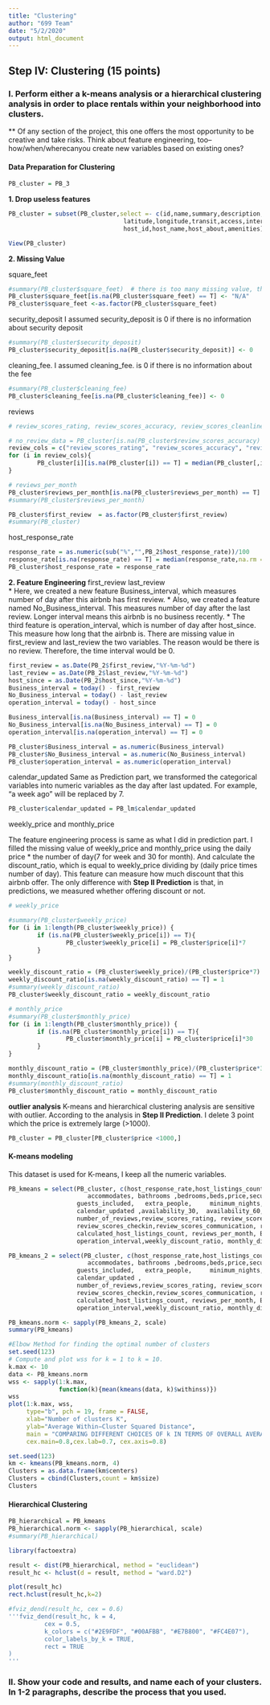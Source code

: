 ```yaml
---
title: "Clustering"
author: "699 Team"
date: "5/2/2020"
output: html_document
---
```



## Step IV: Clustering (15 points)
### I. Perform either a k-means analysis or a hierarchical clustering analysis in order to place rentals within your neighborhood into clusters.
** Of any section of the project, this one offers the most opportunity to be creative and take risks. Think about feature engineering, too--how/when/wherecanyou create new variables based on existing ones?



#### Data Preparation for Clustering

```r
PB_cluster = PB_3 
```

**1. Drop useless features**
```r
PB_cluster = subset(PB_cluster,select =- c(id,name,summary,description,neighborhood_overview,notes,host_verifications,
                                latitude,longitude,transit,access,interaction,house_rules,
                                host_id,host_name,host_about,amenities))
```



```r
View(PB_cluster)
```



**2. Missing Value**



square_feet
```r
#summary(PB_cluster$square_feet)  # there is too many missing value, therefore, I delete it in 3.(2) part.
PB_cluster$square_feet[is.na(PB_cluster$square_feet) == T] <- "N/A"
PB_cluster$square_feet <-as.factor(PB_cluster$square_feet)
```

security_deposit
I assumed security_deposit is 0 if there is no information about security deposit
```r
#summary(PB_cluster$security_deposit)
PB_cluster$security_deposit[is.na(PB_cluster$security_deposit)] <- 0

```

cleaning_fee. I assumed cleaning_fee. is 0 if there is no information about the fee
```r
#summary(PB_cluster$cleaning_fee)
PB_cluster$cleaning_fee[is.na(PB_cluster$cleaning_fee)] <- 0
```



reviews
```r
# review_scores_rating, review_scores_accuracy, review_scores_cleanliness, review_scores_checkin, review_scores_communication, review_scores_location,  review_scores_value

# no_review_data = PB_cluster[is.na(PB_cluster$review_scores_accuracy) == T,]
review_cols = c("review_scores_rating", "review_scores_accuracy", "review_scores_cleanliness", "review_scores_checkin", "review_scores_communication", "review_scores_location",  "review_scores_value")
for (i in review_cols){
        PB_cluster[i][is.na(PB_cluster[i]) == T] = median(PB_cluster[,i],na.rm = T)
}

# reviews_per_month
PB_cluster$reviews_per_month[is.na(PB_cluster$reviews_per_month) == T] = 0
#summary(PB_cluster$reviews_per_month)

PB_cluster$first_review  = as.factor(PB_cluster$first_review)
#summary(PB_cluster)

```

host_response_rate
```r
response_rate = as.numeric(sub("%","",PB_2$host_response_rate))/100
response_rate[is.na(response_rate) == T] = median(response_rate,na.rm = T)
PB_cluster$host_response_rate = response_rate
```



**2. Feature Engineering**
first_review      last_review    
* Here, we created a new feature Business_interval, which measures number of day after this airbnb has first review. 
* Also, we created a feature named No_Business_interval. This measures number of day after the last review. Longer interval means this airbnb is no business recently. 
* The third feature is operation_interval, which is number of day after host_since. This measure how long that the airbnb is.
There are missing value in first_review and last_review the two variables. The reason would be there is no review. Therefore, the time interval would be 0.
```r
first_review = as.Date(PB_2$first_review,"%Y-%m-%d")
last_review = as.Date(PB_2$last_review,"%Y-%m-%d")
host_since = as.Date(PB_2$host_since,"%Y-%m-%d")
Business_interval = today() - first_review
No_Business_interval = today() - last_review
operation_interval = today() - host_since

Business_interval[is.na(Business_interval) == T] = 0
No_Business_interval[is.na(No_Business_interval) == T] = 0 
operation_interval[is.na(operation_interval) == T] = 0 

PB_cluster$Business_interval = as.numeric(Business_interval)
PB_cluster$No_Business_interval = as.numeric(No_Business_interval)
PB_cluster$operation_interval = as.numeric(operation_interval)

```


calendar_updated
Same as Prediction part, we transformed the categorical variables into numeric variables as the day after last updated. For example, "a week ago" will be replaced by 7. 
```r
PB_cluster$calendar_updated = PB_lm$calendar_updated
```


weekly_price and monthly_price

The feature engineering process is same as what I did in prediction part. I filled the missing value of weekly_price and monthly_price using the daily price * the number of day(7 for week and 30 for month). And calculate the discount_ratio, which is equal to weekly_price dividing by (daily price times number of day). This feature can measure how much discount that this airbnb offer.
The only difference with **Step II Prediction** is that, in predictions, we measured whether offering discount or not.
```r
# weekly_price

#summary(PB_cluster$weekly_price)
for (i in 1:length(PB_cluster$weekly_price)) {
        if (is.na(PB_cluster$weekly_price[i]) == T){
                PB_cluster$weekly_price[i] = PB_cluster$price[i]*7
        }
}

weekly_discount_ratio = (PB_cluster$weekly_price)/(PB_cluster$price*7)
weekly_discount_ratio[is.na(weekly_discount_ratio) == T] = 1
#summary(weekly_discount_ratio)
PB_cluster$weekly_discount_ratio = weekly_discount_ratio

# monthly_price
#summary(PB_cluster$monthly_price)
for (i in 1:length(PB_cluster$monthly_price)) {
        if (is.na(PB_cluster$monthly_price[i]) == T){
                PB_cluster$monthly_price[i] = PB_cluster$price[i]*30
        }
}

monthly_discount_ratio = (PB_cluster$monthly_price)/(PB_cluster$price*30)
monthly_discount_ratio[is.na(monthly_discount_ratio) == T] = 1
#summary(monthly_discount_ratio)
PB_cluster$monthly_discount_ratio = monthly_discount_ratio
```



**outlier analysis** 
K-means and hierarchical clustering analysis are sensitive with outlier. According to the analysis in **Step II Prediction**. I delete 3 point which the price is extremely large (>1000). 
```r
PB_cluster = PB_cluster[PB_cluster$price <1000,]
```







#### K-means modeling
This dataset is used for K-means, I keep all the numeric variables.
```r
PB_kmeans = select(PB_cluster, c(host_response_rate,host_listings_count , host_total_listings_count,
                      accommodates, bathrooms ,bedrooms,beds,price,security_deposit,  cleaning_fee,
                   guests_included,   extra_people,     minimum_nights,     maximum_nights,
                   calendar_updated ,availability_30,  availability_60, availability_90, availability_365,
                   number_of_reviews,review_scores_rating, review_scores_accuracy ,review_scores_cleanliness,
                   review_scores_checkin,review_scores_communication, review_scores_location, review_scores_value,
                   calculated_host_listings_count, reviews_per_month, Business_interval, No_Business_interval,
                   operation_interval,weekly_discount_ratio, monthly_discount_ratio))
```



```r
PB_kmeans_2 = select(PB_cluster, c(host_response_rate,host_listings_count , host_total_listings_count,
                      accommodates, bathrooms ,bedrooms,beds,price,security_deposit,  cleaning_fee,
                   guests_included,   extra_people,     minimum_nights,     maximum_nights,
                   calendar_updated ,
                   number_of_reviews,review_scores_rating, review_scores_accuracy ,review_scores_cleanliness,
                   review_scores_checkin,review_scores_communication, review_scores_location, review_scores_value,
                   calculated_host_listings_count, reviews_per_month, Business_interval, No_Business_interval,
                   operation_interval,weekly_discount_ratio, monthly_discount_ratio))
```





```r
PB_kmeans.norm <- sapply(PB_kmeans_2, scale)
summary(PB_kmeans)
```


```r
#Elbow Method for finding the optimal number of clusters
set.seed(123)
# Compute and plot wss for k = 1 to k = 10.
k.max <- 10
data <- PB_kmeans.norm
wss <- sapply(1:k.max, 
              function(k){mean(kmeans(data, k)$withinss)})
wss
plot(1:k.max, wss,
     type="b", pch = 19, frame = FALSE, 
     xlab="Number of clusters K",
     ylab="Average Within−Cluster Squared Distance",
     main = "COMPARING DIFFERENT CHOICES OF k IN TERMS OF OVERALL AVERAGE WITHIN-CLUSTER DISTANCE",
     cex.main=0.8,cex.lab=0.7, cex.axis=0.8)

```


```r
set.seed(123)
km <- kmeans(PB_kmeans.norm, 4)
Clusters = as.data.frame(km$centers)
Clusters = cbind(Clusters,count = km$size)
Clusters
```



#### Hierarchical Clustering
```r
PB_hierarchical = PB_kmeans
PB_hierarchical.norm <- sapply(PB_hierarchical, scale)
#summary(PB_hierarchical)
```

```r
library(factoextra)

result <- dist(PB_hierarchical, method = "euclidean")
result_hc <- hclust(d = result, method = "ward.D2")

plot(result_hc)
rect.hclust(result_hc,k=2)
```



```r
#fviz_dend(result_hc, cex = 0.6)
'''fviz_dend(result_hc, k = 4, 
          cex = 0.5, 
          k_colors = c("#2E9FDF", "#00AFBB", "#E7B800", "#FC4E07"),
          color_labels_by_k = TRUE, 
          rect = TRUE          
)
'''
```






### II. Show your code and results, and name each of your clusters. In 1-2 paragraphs, describe the process that you used.










